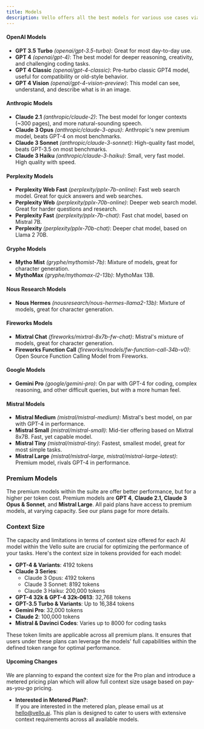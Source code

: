 ```yaml
---
title: Models
description: Vello offers all the best models for various use cases via our infrence engine.
---
```


#### **OpenAI Models**

- **GPT 3.5 Turbo** *(openai/gpt-3.5-turbo)*: Great for most day-to-day use.
- **GPT 4** *(openai/gpt-4)*: The best model for deeper reasoning, creativity, and challenging coding tasks.
- **GPT 4 Classic** *(openai/gpt-4-classic)*: Pre-turbo classic GPT4 model, useful for compatibility or old-style behavior.
- **GPT 4 Vision** *(openai/gpt-4-vision-preview)*: This model can see, understand, and describe what is in an image.

#### **Anthropic Models**

- **Claude 2.1** *(anthropic/claude-2)*: The best model for longer contexts (\~300 pages), and more natural-sounding speech.
- **Claude 3 Opus** *(anthropic/claude-3-opus)*: Anthropic's new premium model, beats GPT-4 on most benchmarks.
- **Claude 3 Sonnet** *(anthropic/claude-3-sonnet)*: High-quality fast model, beats GPT-3.5 on most benchmarks.
- **Claude 3 Haiku** *(anthropic/claude-3-haiku)*: Small, very fast model. High quality with speed.

#### **Perplexity Models**

- **Perplexity Web Fast** *(perplexity/pplx-7b-online)*: Fast web search model. Great for quick answers and web searches.
- **Perplexity Web** *(perplexity/pplx-70b-online)*: Deeper web search model. Great for harder questions and research.
- **Perplexity Fast** *(perplexity/pplx-7b-chat)*: Fast chat model, based on Mistral 7B.
- **Perplexity** *(perplexity/pplx-70b-chat)*: Deeper chat model, based on Llama 2 70B.

#### **Gryphe Models**

- **Mytho Mist** *(gryphe/mythomist-7b)*: Mixture of models, great for character generation.
- **MythoMax** *(gryphe/mythomax-l2-13b)*: MythoMax 13B.

#### **Nous Research Models**

- **Nous Hermes** *(nousresearch/nous-hermes-llama2-13b)*: Mixture of models, great for character generation.

#### **Fireworks Models**

- **Mixtral Chat** *(fireworks/mixtral-8x7b-fw-chat)*: Mistral's mixture of models, great for character generation.
- **Fireworks Function Call** *(fireworks/models/fw-function-call-34b-v0)*: Open Source Function Calling Model from Fireworks.

#### **Google Models**

- **Gemini Pro** *(google/gemini-pro)*: On par with GPT-4 for coding, complex reasoning, and other difficult queries, but with a more human feel.

#### **Mistral Models**

- **Mistral Medium** *(mistral/mistral-medium)*: Mistral's best model, on par with GPT-4 in performance.
- **Mistral Small** *(mistral/mistral-small)*: Mid-tier offering based on Mixtral 8x7B. Fast, yet capable model.
- **Mistral Tiny** *(mistral/mistral-tiny)*: Fastest, smallest model, great for most simple tasks.
- **Mistral Large** *(mistral/mistral-large, mistral/mistral-large-latest)*: Premium model, rivals GPT-4 in performance.

### **Premium Models**

The premium models within the suite are offer better performance, but for a higher per token cost. Premium models are **GPT 4**, **Claude 2.1, Claude 3 Opus & Sonnet**, and **Mistral Large**. All paid plans have access to premium models, at varying capacity. See our plans page for more details.

### **Context Size**

The capacity and limitations in terms of context size offered for each AI model within the Vello suite are crucial for optimizing the performance of your tasks. Here's the context size in tokens provided for each model:

- **GPT-4 & Variants**: 4192 tokens
- **Claude 3 Series**:
  - Claude 3 Opus: 4192 tokens
  - Claude 3 Sonnet: 8192 tokens
  - Claude 3 Haiku: 200,000 tokens
- **GPT-4 32k & GPT-4 32k-0613**: 32,768 tokens
- **GPT-3.5 Turbo & Variants**: Up to 16,384 tokens
- **Gemini Pro**: 32,000 tokens
- **Claude 2**: 100,000 tokens
- **Mistral & Davinci Codes**: Varies up to 8000 for coding tasks

These token limits are applicable across all premium plans. It ensures that users under these plans can leverage the models' full capabilities within the defined token range for optimal performance.

#### Upcoming Changes

We are planning to expand the context size for the Pro plan and introduce a metered pricing plan which will allow full context size usage based on pay-as-you-go pricing.

- **Interested in Metered Plan?**:\
  If you are interested in the metered plan, please email us at hello@vello.ai. This plan is designed to cater to users with extensive context requirements across all available models.
